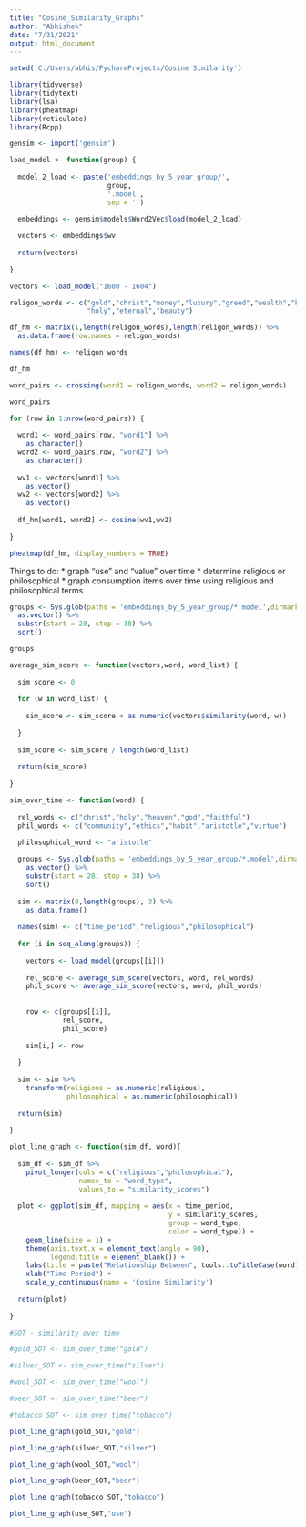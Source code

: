 ---
title: "Cosine_Similarity_Graphs"
author: "Abhishek"
date: "7/31/2021"
output: html_document
---

```{r setup, include=FALSE}

setwd('C:/Users/abhis/PycharmProjects/Cosine Similarity')

library(tidyverse)
library(tidytext)
library(lsa)
library(pheatmap)
library(reticulate)
library(Rcpp)

gensim <- import('gensim')
```



```{r}


load_model <- function(group) {
  
  model_2_load <- paste('embeddings_by_5_year_group/',
                        group,
                        '.model',
                        sep = '')
  
  embeddings <- gensim$models$Word2Vec$load(model_2_load)

  vectors <- embeddings$wv
  
  return(vectors)
  
}

```



```{r}

vectors <- load_model("1600 - 1604")
```



```{r}

religon_words <- c("gold","christ","money","luxury","greed","wealth","king","pure","vein","heart","star","land",
                   "holy","eternal","beauty")

df_hm <- matrix(1,length(religon_words),length(religon_words)) %>%
  as.data.frame(row.names = religon_words)

names(df_hm) <- religon_words

df_hm

```



```{r}

word_pairs <- crossing(word1 = religon_words, word2 = religon_words)

word_pairs

```


```{r}

for (row in 1:nrow(word_pairs)) {
  
  word1 <- word_pairs[row, "word1"] %>%
    as.character()
  word2 <- word_pairs[row, "word2"] %>%
    as.character()
  
  wv1 <- vectors[word1] %>%
    as.vector()
  wv2 <- vectors[word2] %>%
    as.vector()
  
  df_hm[word1, word2] <- cosine(wv1,wv2)
  
}

```



```{r}

pheatmap(df_hm, display_numbers = TRUE)

```

Things to do:
* graph "use" and "value" over time
  * determine religious or philosophical
* graph consumption items over time using religious and philosophical terms

```{r}



groups <- Sys.glob(paths = 'embeddings_by_5_year_group/*.model',dirmark = FALSE) %>%
  as.vector() %>%
  substr(start = 28, stop = 38) %>%
  sort()

groups

```



```{r}

average_sim_score <- function(vectors,word, word_list) {
  
  sim_score <- 0
  
  for (w in word_list) {
    
    sim_score <- sim_score + as.numeric(vectors$similarity(word, w))
    
  }
  
  sim_score <- sim_score / length(word_list)
  
  return(sim_score)
  
}

sim_over_time <- function(word) {
  
  rel_words <- c("christ","holy","heaven","god","faithful")
  phil_words <- c("community","ethics","habit","aristotle","virtue")

  philosophical_word <- "aristotle"
  
  groups <- Sys.glob(paths = 'embeddings_by_5_year_group/*.model',dirmark = FALSE) %>%
    as.vector() %>%
    substr(start = 28, stop = 38) %>%
    sort()
  
  sim <- matrix(0,length(groups), 3) %>%
    as.data.frame()
  
  names(sim) <- c("time_period","religious","philosophical")
  
  for (i in seq_along(groups)) {
    
    vectors <- load_model(groups[[i]])
    
    rel_score <- average_sim_score(vectors, word, rel_words)
    phil_score <- average_sim_score(vectors, word, phil_words)
      
    
    row <- c(groups[[i]],
             rel_score,
             phil_score)
    
    sim[i,] <- row
    
  }
  
  sim <- sim %>%
    transform(religious = as.numeric(religious),
              philosophical = as.numeric(philosophical))
  
  return(sim)
  
}

```



```{r}

plot_line_graph <- function(sim_df, word){
  
  sim_df <- sim_df %>%
    pivot_longer(cols = c("religious","philosophical"),
                 names_to = "word_type",
                 values_to = "similarity_scores")
  
  plot <- ggplot(sim_df, mapping = aes(x = time_period, 
                                       y = similarity_scores,
                                       group = word_type,
                                       color = word_type)) + 
    geom_line(size = 1) +
    theme(axis.text.x = element_text(angle = 90),
          legend.title = element_blank()) + 
    labs(title = paste("Relationship Between", tools::toTitleCase(word), "and Religion/Philosophy", sep = " ")) +
    xlab("Time Period") +
    scale_y_continuous(name = 'Cosine Similarity')
  
  return(plot)
  
}

```



```{r}

#SOT - similarity over time

#gold_SOT <- sim_over_time("gold")

#silver_SOT <- sim_over_time("silver")

#wool_SOT <- sim_over_time("wool")

#beer_SOT <- sim_over_time("beer")

#tobacco_SOT <- sim_over_time("tobacco")

plot_line_graph(gold_SOT,"gold")

plot_line_graph(silver_SOT,"silver")

plot_line_graph(wool_SOT,"wool")

plot_line_graph(beer_SOT,"beer")

plot_line_graph(tobacco_SOT,"tobacco")

plot_line_graph(use_SOT,"use")

```



